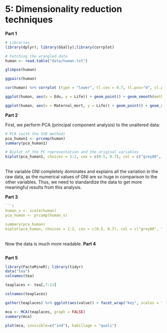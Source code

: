 # 5: Dimensionality reduction techniques

**Part 1**

```r
# Libraries
library(dplyr); library(GGally);library(corrplot)

# Fetching the wrangled data
human <- read.table("data/human.txt")

glimpse(human)

ggpairs(human)

cor(human) %>% corrplot (type = "lower", tl.cex = 0.7, tl.pos="d", cl.pos="r")

ggplot(human, aes(x = Edu, y = Life)) + geom_point() + geom_smooth(method = "lm") + ggtitle("Education equals life?")

ggplot(human, aes(x = Maternal_mort, y = Life)) + geom_point() + geom_smooth(method = "lm") + ggtitle("Maternal mortality does not equal life.")

```

**Part 2**

First, we perform PCA (principal component analysis) to the unaltered data:

```r

# PCA (with the SVD method)
pca_human1 <- prcomp(human)
summary(pca_human1)

# Biplot of the PC representation and the original variables
biplot(pca_human1, choices = 1:2, cex = c(0.5, 0.7), col = c("grey80", "deeppink2"))

```
\
The variable GNI completely dominates and explains all the variation in the raw data, as the numerical values of GNI are so huge in comparison to the other variables. Thus, we need to standardize the data to get more meaningful results from this analysis.


**Part 3**

```r
```r
human_s <- scale(human)
pca_human <- prcomp(human_s)

summary(pca_human)
biplot(pca_human, choices = 1:2, cex = c(0.5, 0.7), col = c("grey80", "deeppink2"))
```
\
Now the data is much more readable.
**Part 4**

```r

```

**Part 5**

```r
library(FactoMineR); library(tidyr)
data("tea")
colnames(tea)

teaplaces <- tea[,7:13]

colnames(teaplaces)

gather(teaplaces) %>% ggplot(aes(value)) + facet_wrap("key", scales = "free") + geom_bar() + theme(axis.text.x = element_text(angle = 45, hjust = 1, size = 8))

mca <- MCA(teaplaces, graph = FALSE)
summary(mca)

plot(mca, invisible=c("ind"), habillage = "quali")
```

